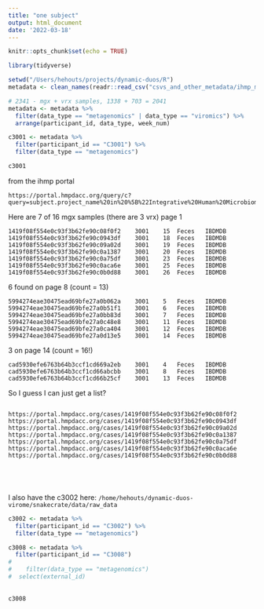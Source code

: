 ```yaml
---
title: "one subject"
output: html_document
date: '2022-03-18'
---
```


```r
knitr::opts_chunk$set(echo = TRUE)
```




```r
library(tidyverse)
```


```r
setwd("/Users/hehouts/projects/dynamic-duos/R")
metadata <- clean_names(readr::read_csv("csvs_and_other_metadata/ihmp_metadata.csv", show_col_types = F))

# 2341 - mgx + vrx samples, 1338 + 703 = 2041
metadata <- metadata %>% 
  filter(data_type == "metagenomics" | data_type == "viromics") %>% 
  arrange(participant_id, data_type, week_num)

```


```r
c3001 <- metadata %>% 
  filter(participant_id == "C3001") %>%
  filter(data_type == "metagenomics")

c3001 

```


from the ihmp portal 
```
https://portal.hmpdacc.org/query/c?query=subject.project_name%20in%20%5B%22Integrative%20Human%20Microbiome%20Project%22%5D%20and%20sample.body_site%20in%20%5B%22feces%22%5D%20and%20sample.study_name%20in%20%5B%22IBDMDB%22%5D%20and%20file.node_type%20in%20%5B%22wgs_raw_seq_set%22%5D&filters=%7B%22op%22:%22and%22,%22content%22:%5B%7B%22op%22:%22in%22,%22content%22:%7B%22field%22:%22subject.project_name%22,%22value%22:%5B%22Integrative%20Human%20Microbiome%20Project%22%5D%7D%7D,%7B%22op%22:%22in%22,%22content%22:%7B%22field%22:%22sample.body_site%22,%22value%22:%5B%22feces%22%5D%7D%7D,%7B%22op%22:%22in%22,%22content%22:%7B%22field%22:%22sample.study_name%22,%22value%22:%5B%22IBDMDB%22%5D%7D%7D,%7B%22op%22:%22in%22,%22content%22:%7B%22field%22:%22file.node_type%22,%22value%22:%5B%22wgs_raw_seq_set%22%5D%7D%7D%5D%7D&pagination=%7B%22files%22:%7B%22from%22:1,%22size%22:100,%22sort%22:%22file_id:asc%22%7D,%22cases%22:%7B%22from%22:1,%22size%22:100,%22sort%22:%22sample.id:asc%22%7D%7D

```

Here are 7 of 16 mgx samples (there are 3 vrx) page 1
```
1419f08f554e0c93f3b62fe90c08f0f2	3001	15	Feces	IBDMDB
1419f08f554e0c93f3b62fe90c0943df	3001	18	Feces	IBDMDB
1419f08f554e0c93f3b62fe90c09a02d	3001	19	Feces	IBDMDB
1419f08f554e0c93f3b62fe90c0a1387	3001	20	Feces	IBDMDB
1419f08f554e0c93f3b62fe90c0a75df	3001	23	Feces	IBDMDB
1419f08f554e0c93f3b62fe90c0aca6e	3001	25	Feces	IBDMDB
1419f08f554e0c93f3b62fe90c0b0d88	3001	26	Feces	IBDMDB
```

6 found on page 8 (count = 13)
```
5994274eae30475ead69bfe27a0b062a	3001	5	Feces	IBDMDB
5994274eae30475ead69bfe27a0b51f1	3001	6	Feces	IBDMDB
5994274eae30475ead69bfe27a0bb83d	3001	7	Feces	IBDMDB
5994274eae30475ead69bfe27a0c48e8	3001	11	Feces	IBDMDB
5994274eae30475ead69bfe27a0ca404	3001	12	Feces	IBDMDB
5994274eae30475ead69bfe27a0d13e5	3001	14	Feces	IBDMDB
```


3 on page 14 (count = 16!)
```
cad5930efe6763b64b3ccf1cd669a2eb	3001	4	Feces	IBDMDB
cad5930efe6763b64b3ccf1cd66abcbb	3001	8	Feces	IBDMDB
cad5930efe6763b64b3ccf1cd66b25cf	3001	13	Feces	IBDMDB
```

So I guess I can just get a list?

```

https://portal.hmpdacc.org/cases/1419f08f554e0c93f3b62fe90c08f0f2
https://portal.hmpdacc.org/cases/1419f08f554e0c93f3b62fe90c0943df
https://portal.hmpdacc.org/cases/1419f08f554e0c93f3b62fe90c09a02d
https://portal.hmpdacc.org/cases/1419f08f554e0c93f3b62fe90c0a1387
https://portal.hmpdacc.org/cases/1419f08f554e0c93f3b62fe90c0a75df
https://portal.hmpdacc.org/cases/1419f08f554e0c93f3b62fe90c0aca6e
https://portal.hmpdacc.org/cases/1419f08f554e0c93f3b62fe90c0b0d88





```

I also have the c3002 here: `/home/hehouts/dynamic-duos-virome/snakecrate/data/raw_data`
```r

c3002 <- metadata %>% 
  filter(participant_id == "C3002") %>%
  filter(data_type == "metagenomics")
```











```r
c3008 <- metadata %>% 
  filter(participant_id == "C3008")
#
#    filter(data_type == "metagenomics")
#  select(external_id)
  
  
c3008 

```
